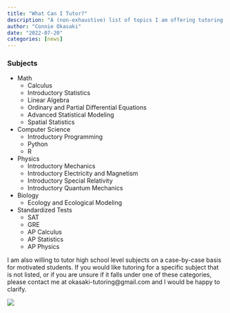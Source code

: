 ```yaml
---
title: "What Can I Tutor?"
description: "A (non-exhaustive) list of topics I am offering tutoring in"
author: "Connie Okasaki"
date: "2022-07-20"
categories: [news]
---
```


### Subjects
+ Math
  + Calculus
  + Introductory Statistics
  + Linear Algebra
  + Ordinary and Partial Differential Equations
  + Advanced Statistical Modeling
  + Spatial Statistics
+ Computer Science
  + Introductory Programming
  + Python
  + R
+ Physics
  + Introductory Mechanics
  + Introductory Electricity and Magnetism
  + Introductory Special Relativity
  + Introductory Quantum Mechanics
+ Biology
  + Ecology and Ecological Modeling
+ Standardized Tests
  + SAT
  + GRE
  + AP Calculus
  + AP Statistics
  + AP Physics

I am also willing to tutor high school level subjects on a case-by-case basis for motivated students. If you would like tutoring for a specific subject that is not listed, or if you are unsure if it falls under one of these categories, please contact me at okasaki-tutoring@gmail.com and I would be happy to clarify.

![](thumbnail.jpg)
